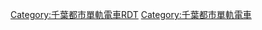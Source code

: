 {{Routemap|inline=<includeonly>yes</includeonly>|collapse=yes|title=千葉都市單軌電車2號線|title-bg=white|title-color=black|map=
\KHSTa~~ ~~[[千葉港站|千葉港]]
\HST~~ ~~[[市役所前站 (千葉縣)|市役所前]]
\STR~~ ~~[[千葉都市單軌電車1號線|1號線]]
\\\hKRZho\hBHFq!~HUBa\hSTRq~~ ~~[[京成電鐵|京成]]：[[千葉線]]/[[京成千葉站|京成千葉]]
\\\hSTR\!~HUBtl-2\KBHFaq!~HUBlg-L~~ ~~JR東：[[中央·總武緩行線|總武線（各站停車）]]→
\\\hKRZ!~HUBrg\ABZq+l!~HUBtg-1\BHFq!~HUBrf-L~~ ~~JR東：←[[外房線]]/[[總武快速線|總武線（快速）]]→
\\hBHF!~HUBe\STR~~0.0~~CM03 '''[[千葉站|千葉]]'''
\hSTRq\hABZgr\STR~~ ~~←[[千葉都市單軌電車1號線|1號線]]
\STR+l\hKRZ\STRr~~ ~~←JR東：[[總武本線]]
LSTR\hBHF~~1.1~~CM04 '''[[千葉公園站|千葉公園]]'''
\hBHF~~1.8~~CM05 '''[[作草部站|作草部]]'''
\hBHF~~2.5~~CM06 '''[[天台站 (日本)|天台]]'''
\hBHF~~3.4~~CM07 '''[[穴川站 (千葉縣)|穴川]]'''
\hSKRZ-A~~ ~~[[京葉道路]]
\hBHF~~4.0~~CM08 '''[[體育中心站 (日本)|體育中心]]'''
\hBHF~~5.2~~CM09 '''[[動物公園站|動物公園]]'''
KDSTaq\hABZgr~~ ~~{{link-ja|萩台車輛基地|萩台車両基地}}
\hBHF~~6.2~~CM10 '''[[三和台車站|三和台]]'''
LSTR\hSTR
\STRl\hKRZ!~HUBrg\BHFq!~HUBeq~~ ~~JR東：[[總武本線]]（[[成田線]]）→
\hBHF!~HUBe~~7.7~~CM11 '''[[都賀站|都賀]]'''
\hBHF~~9.0~~CM12 '''[[櫻木站 (千葉縣)|櫻木]]'''
\hBHF~~10.2~~CM13 '''[[小倉台站|小倉台]]'''
\hBHF~~11.2~~CM14 '''[[千城台北站|千城台北]]'''
\hKBHFe~~12.0~~CM15 '''[[千城台站|千城台]]'''
|bottom={{navbar|千葉都市單軌電車RDT/2}}
}}<noinclude>{{rdt intro|[[千葉都市單軌電車2號線]]}}
[[Category:千葉都市單軌電車RDT]]
[[Category:千葉都市單軌電車]]

</noinclude>